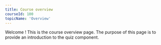 ```yaml
---
title: Course overview
courseId: 100
topicName: 'Overview'
---
```


Welcome <FirstName/>! This is the course overview page.
The purpose of this page is to provide an introduction to the quiz component.
